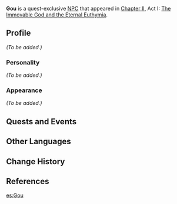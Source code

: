 {{Meta
<!-- REMOVE THIS TEMPLATE AFTER ADDING MISSING INFO -->
|missing_NPC_profile  = yes
}}
{{Character Infobox
|type             = Quest NPC
|image            = NPC Gou.png
|realname         = 
|region           = Inazuma
|affiliation      = Treasure Hoarders
|title            = 
|voiceCN          = 
|voiceJP          = 
}}
'''Gou''' is a quest-exclusive [[NPC]] that appeared in [[Chapter II]], Act I: [[The Immovable God and the Eternal Euthymia]].

==Profile==
<!--detailed story/lore information goes here-->
''(To be added.)''

===Personality===
''(To be added.)''

===Appearance===
''(To be added.)''

==Quests and Events==
{{Quests and Events}}

==Other Languages==
{{Other Languages
|default_hidden = 1
|en      = Gou
|zhs     = 阿豪
|zhs_rm  = Ā Háo
|zht     = 阿豪
|zht_rm  = Ā Háo
|ja      = 豪
|ja_rm   = Gou
|ko      = 고우
|ko_rm   = Gou
|es      = Gou
|fr      = Gou
|ru      = Го
|th      = Gou
|vi      = Gou
|de      = Gou
|id      = Gou
|pt      = Gou
|tr      = Gou
|it      = Gou
}}

==Change History==
{{Change History|2.0}}

==References==
{{Reflist}}

[[es:Gou]]